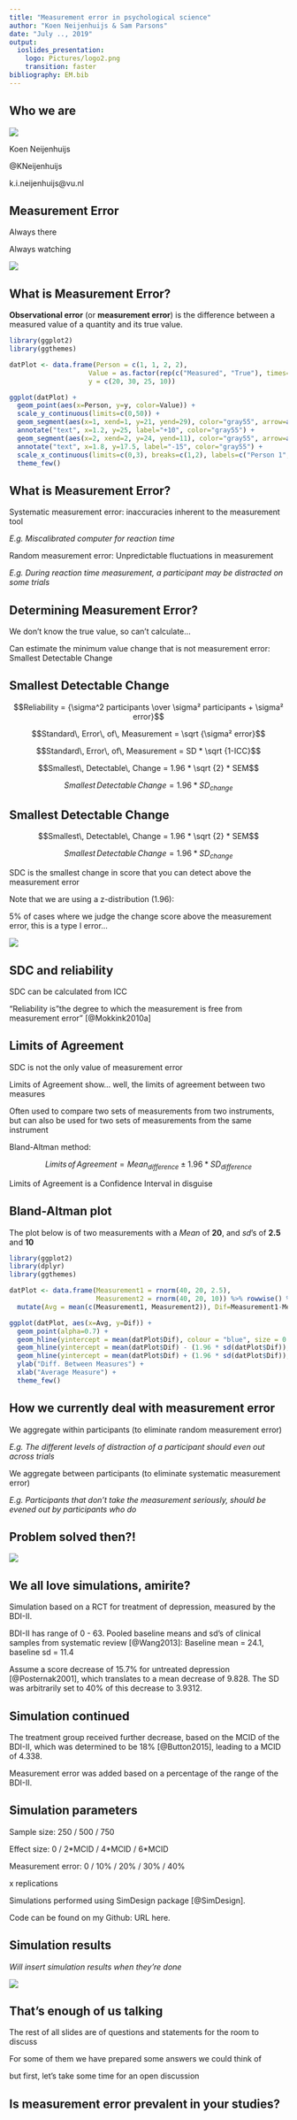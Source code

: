 ```yaml
---
title: "Measurement error in psychological science"
author: "Koen Neijenhuijs & Sam Parsons"
date: "July .., 2019"
output: 
  ioslides_presentation:
    logo: Pictures/logo2.png
    transition: faster
bibliography: EM.bib
---
```


## Who we are
<div class="columns-2">
![](Pictures/Koen2.jpg)

Koen Neijenhuijs

\@KNeijenhuijs

k.i.neijenhuijs@vu.nl
</div>

## Measurement Error {.build}
Always there

Always watching

<div class="centered">
![](gifs/underestimate.gif)
</div>

## What is Measurement Error? {.flexbox .vcenter}

**Observational error** (or **measurement error**) is the difference between a measured value of a quantity and its true value.

```r
library(ggplot2)
library(ggthemes)

datPlot <- data.frame(Person = c(1, 1, 2, 2), 
                    Value = as.factor(rep(c("Measured", "True"), times=2)),
                    y = c(20, 30, 25, 10))

ggplot(datPlot) + 
  geom_point(aes(x=Person, y=y, color=Value)) + 
  scale_y_continuous(limits=c(0,50)) +
  geom_segment(aes(x=1, xend=1, y=21, yend=29), color="gray55", arrow=arrow()) +
  annotate("text", x=1.2, y=25, label="+10", color="gray55") +
  geom_segment(aes(x=2, xend=2, y=24, yend=11), color="gray55", arrow=arrow()) +
  annotate("text", x=1.8, y=17.5, label="-15", color="gray55") +
  scale_x_continuous(limits=c(0,3), breaks=c(1,2), labels=c("Person 1", "Person 2")) +
  theme_few()
```

## What is Measurement Error?
Systematic measurement error: inaccuracies inherent to the measurement tool

*E.g. Miscalibrated computer for reaction time*

Random measurement error: Unpredictable fluctuations in measurement

*E.g. During reaction time measurement, a participant may be distracted on some trials*

## Determining Measurement Error?
We don't know the true value, so can't calculate...

Can estimate the minimum value change that is not measurement error: Smallest Detectable Change

## Smallest Detectable Change {.build}

$$Reliability = {\sigma^2 participants \over \sigma² participants + \sigma² error}$$

$$Standard\, Error\, of\, Measurement = \sqrt {\sigma² error}$$

$$Standard\, Error\, of\, Measurement = SD * \sqrt {1-ICC}$$

$$Smallest\, Detectable\, Change = 1.96 * \sqrt {2} * SEM$$

$$Smallest\, Detectable\, Change = 1.96 * SD_{change}$$

## Smallest Detectable Change {.build}
$$Smallest\, Detectable\, Change = 1.96 * \sqrt {2} * SEM$$

$$Smallest\, Detectable\, Change = 1.96 * SD_{change}$$

SDC is the smallest change in score that you can detect above the measurement error

Note that we are using a z-distribution (1.96):

5% of cases where we judge the change score above the measurement error, this is a type I error...

<div class="centered">
![](gifs\fozzie.gif)
</div>

## SDC and reliability
SDC can be calculated from ICC

"Reliability is "the degree to which the measurement is free from measurement error" [@Mokkink2010a]

## Limits of Agreement
SDC is not the only value of measurement error

Limits of Agreement show... well, the limits of agreement between two measures

Often used to compare two sets of measurements from two instruments, but can also be used for two sets of measurements from the same instrument

Bland-Altman method:

$$Limits\, of\, Agreement = Mean_{difference} \pm 1.96 * SD_{difference}$$

Limits of Agreement is a Confidence Interval in disguise

## Bland-Altman plot
The plot below is of two measurements with a *Mean* of **20**, and *sd*'s of **2.5** and **10**

```r
library(ggplot2)
library(dplyr)
library(ggthemes)

datPlot <- data.frame(Measurement1 = rnorm(40, 20, 2.5),
                      Measurement2 = rnorm(40, 20, 10)) %>% rowwise() %>%
  mutate(Avg = mean(c(Measurement1, Measurement2)), Dif=Measurement1-Measurement2)

ggplot(datPlot, aes(x=Avg, y=Dif)) + 
  geom_point(alpha=0.7) +
  geom_hline(yintercept = mean(datPlot$Dif), colour = "blue", size = 0.5) +
  geom_hline(yintercept = mean(datPlot$Dif) - (1.96 * sd(datPlot$Dif)), colour = "red", size = 0.5) +
  geom_hline(yintercept = mean(datPlot$Dif) + (1.96 * sd(datPlot$Dif)), colour = "red", size = 0.5) +
  ylab("Diff. Between Measures") +
  xlab("Average Measure") +
  theme_few()
```

## How we currently deal with measurement error
We aggregate within participants (to eliminate random measurement error)

*E.g. The different levels of distraction of a participant should even out across trials*

We aggregate between participants (to eliminate systematic measurement error)

*E.g. Participants that don't take the measurement seriously, should be evened out by participants who do*

## Problem solved then?! {.flexbox .vcenter}

![](Pictures/yesbutno.jpg)

## We all love simulations, amirite?

Simulation based on a RCT for treatment of depression, measured by the BDI-II.

BDI-II has range of 0 - 63. Pooled baseline means and sd's of clinical samples from systematic review [@Wang2013]: Baseline mean = 24.1, baseline sd = 11.4

Assume a score decrease of 15.7% for untreated depression [@Posternak2001], which translates to a mean decrease of 9.828. The SD was arbitrarily set to 40% of this decrease to 3.9312.

## Simulation continued

The treatment group received further decrease, based on the MCID of the BDI-II, which was determined to be 18% [@Button2015], leading to a MCID of 4.338.

Measurement error was added based on a percentage of the range of the BDI-II.

## Simulation parameters

Sample size: 250 / 500 / 750

Effect size: 0 / 2\*MCID / 4\*MCID / 6*MCID

Measurement error: 0 / 10% / 20% / 30% / 40%

x replications

Simulations performed using SimDesign package [@SimDesign].

Code can be found on my Github: URL here.

## Simulation results
*Will insert simulation results when they're done*

<div class="centered">
![](Pictures/construct.png)
</div>


## That's enough of us talking

The rest of all slides are of questions and statements for the room to discuss

For some of them we have prepared some answers we could think of

but first, let's take some time for an open discussion

## Is measurement error prevalent in your studies?

<br>
<br>
<br>
<br>
<br>
<br>

<font size="3">
Systematic measurement error: inaccuracies inherent to the measurement tool

*E.g. Miscalibrated computer for reaction time*

Random measurement error: Unpredictable fluctuations in measurement

*E.g. During reaction time measurement, a participant may be distracted on some trials*
</font>

## What about mixed-effect models?

Mixed-effect models can:

- Model the **random variance** inherent to participants across multiple measures
- Model the **random variance** inherent to stimuli across multiple measures
- Model the **random variance** inherent to *pretty much anything* across multiple measures

<font size="3">
Systematic measurement error: inaccuracies inherent to the measurement tool

*E.g. Miscalibrated computer for reaction time*

Random measurement error: Unpredictable fluctuations in measurement

*E.g. During reaction time measurement, a participant may be distracted on some trials*
</font>

## Ideas for questions and statements

- How to measure measurement error in experimental psychology?
- Would it be feasible to set up studies to investigate the measurement error of your measurement tools in your field?
- Are the limitations to how we investigate measurement error (SDC & LoA) detrimental to our understanding?
- How can we incorporate measurement error into our data-analyses?

## References

<font size="3">